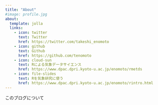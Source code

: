 ```yaml
---
title: "About"
#image: profile.jpg
about:
  template: jolla
  links:
    - icon: twitter
      text: Twitter
      href: https://twitter.com/takeshi_enomoto
    - icon: github
      text: Github
      href: https://github.com/tenomoto
    - icon: cloud-sun
      text: Rによる気象データサイエンス
      href: https://www.dpac.dpri.kyoto-u.ac.jp/enomoto/rmetds
    - icon: file-slides
      text: Rを気象研究に使う
      href: https://www.dpac.dpri.kyoto-u.ac.jp/enomoto/rintro.html
---
```


このブログについて
